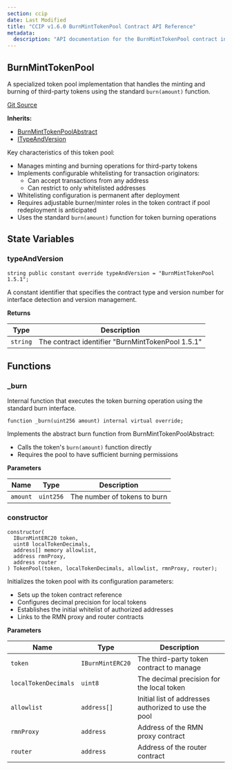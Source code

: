 ```yaml
---
section: ccip
date: Last Modified
title: "CCIP v1.6.0 BurnMintTokenPool Contract API Reference"
metadata:
  description: "API documentation for the BurnMintTokenPool contract in Chainlink CCIP v1.6.0, implementing burn/mint functionality for third-party tokens."
---
```



<CcipCommon callout="importCCIPPackage160" />

## BurnMintTokenPool

A specialized token pool implementation that handles the minting and burning of third-party tokens using the standard `burn(amount)` function.

[Git Source](https://github.com/smartcontractkit/chainlink-ccip/blob/contracts-ccip-release/1.6.0/chains/evm/contracts/pools/BurnMintTokenPool.sol)

**Inherits:**

- [BurnMintTokenPoolAbstract](/ccip/api-reference/evm/v1.6.0/burn-mint-token-pool-abstract)
- [ITypeAndVersion](/ccip/api-reference/evm/v1.6.0/i-type-and-version)

<Aside>
Key characteristics of this token pool:

- Manages minting and burning operations for third-party tokens
- Implements configurable whitelisting for transaction originators:
  - Can accept transactions from any address
  - Can restrict to only whitelisted addresses
- Whitelisting configuration is permanent after deployment
- Requires adjustable burner/minter roles in the token contract if pool redeployment is anticipated
- Uses the standard `burn(amount)` function for token burning operations

</Aside>

## State Variables

### typeAndVersion

```solidity
string public constant override typeAndVersion = "BurnMintTokenPool 1.5.1";
```

<Aside>
  A constant identifier that specifies the contract type and version number for interface detection and version
  management.
</Aside>

**Returns**

| Type     | Description                                       |
| -------- | ------------------------------------------------- |
| `string` | The contract identifier "BurnMintTokenPool 1.5.1" |

## Functions

### \_burn

Internal function that executes the token burning operation using the standard burn interface.

```solidity
function _burn(uint256 amount) internal virtual override;
```

<Aside>

Implements the abstract burn function from BurnMintTokenPoolAbstract:

- Calls the token's `burn(amount)` function directly
- Requires the pool to have sufficient burning permissions

</Aside>

**Parameters**

| Name     | Type      | Description                  |
| -------- | --------- | ---------------------------- |
| `amount` | `uint256` | The number of tokens to burn |

### constructor

```solidity
constructor(
  IBurnMintERC20 token,
  uint8 localTokenDecimals,
  address[] memory allowlist,
  address rmnProxy,
  address router
) TokenPool(token, localTokenDecimals, allowlist, rmnProxy, router);
```

<Aside>
Initializes the token pool with its configuration parameters:

- Sets up the token contract reference
- Configures decimal precision for local tokens
- Establishes the initial whitelist of authorized addresses
- Links to the RMN proxy and router contracts

</Aside>

**Parameters**

| Name                 | Type             | Description                                          |
| -------------------- | ---------------- | ---------------------------------------------------- |
| `token`              | `IBurnMintERC20` | The third-party token contract to manage             |
| `localTokenDecimals` | `uint8`          | The decimal precision for the local token            |
| `allowlist`          | `address[]`      | Initial list of addresses authorized to use the pool |
| `rmnProxy`           | `address`        | Address of the RMN proxy contract                    |
| `router`             | `address`        | Address of the router contract                       |
